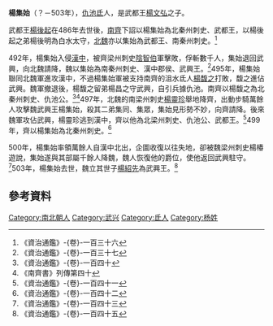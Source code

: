 '''楊集始'''（？－503年），[[仇池|仇池]][[氐|氐]]人，是武都王[[楊文弘|楊文弘]]之子。

武都王[[楊後起|楊後起]]在486年去世後，[[南齊|南齊]]下詔以楊集始為北秦州刺史、武都王，以楊後起之弟楊後明為白水太守，[[北魏|北魏]]亦以集始為武都王、南秦州刺史。<ref>《資治通鑑》-{卷}-一百三十六</ref>

492年，楊集始入侵[[漢中|漢中]]，被齊梁州刺史[[陰智伯|陰智伯]]軍擊敗，俘斬數千人，集始退回武興，向北魏請降，魏以集始為南秦州刺史、漢中郡侯、武興王。<ref>《資治通鑑》-{卷}-一百三十七</ref>495年，楊集始聯同北魏軍進攻漢中，不過楊集始軍被支持南齊的沮水氐人[[楊馥之|楊馥之]]打敗，馥之進佔武興。魏軍撤退後，楊馥之留弟楊昌之守武興，自引兵據仇池。南齊以楊馥之為北秦州刺史、仇池公。<ref>《資治通鑑》-{卷}-一百四十</ref><ref name="nqs">《南齊書》列傳第四十</ref>497年，北魏的南梁州刺史[[楊靈珍|楊靈珍]]舉地降齊，出動步騎萬餘人攻擊魏武興王楊集始，殺其二弟集同、集眾，集始見形勢不妙，向齊請降。後來魏軍攻佔武興，楊靈珍逃到漢中，齊以他為北梁州刺史、仇池公、武都王。<ref>《資治通鑑》-{卷}-一百四十一</ref>499年，齊以楊集始為北秦州刺史。<ref>《資治通鑑》-{卷}-一百四十二</ref>

500年，楊集始率領萬餘人自漢中北出，企圖收復以往失地，卻被魏梁州刺史楊椿遊說，集始遂與其部屬千餘人降魏，魏人恢復他的爵位，使他返回武興駐守。<ref>《資治通鑑》-{卷}-一百四十三</ref>503年，楊集始去世，魏立其世子[[楊紹先|楊紹先]]為武興王。<ref>《資治通鑑》-{卷}-一百四十五</ref>

{{start box}}
{{s-before|[[楊後起|楊後起]]}}
{{s-title|[[仇池|仇池]]首領|486年－503年}}
{{s-after|[[楊紹先|楊紹先]]}}
{{end box}}

==參考資料==
<div class="references-small">
<references/>
</div>

[[Category:南北朝人|Category:南北朝人]]
[[Category:武兴|Category:武兴]]
[[Category:氐人|Category:氐人]]
[[Category:杨姓|Category:杨姓]]